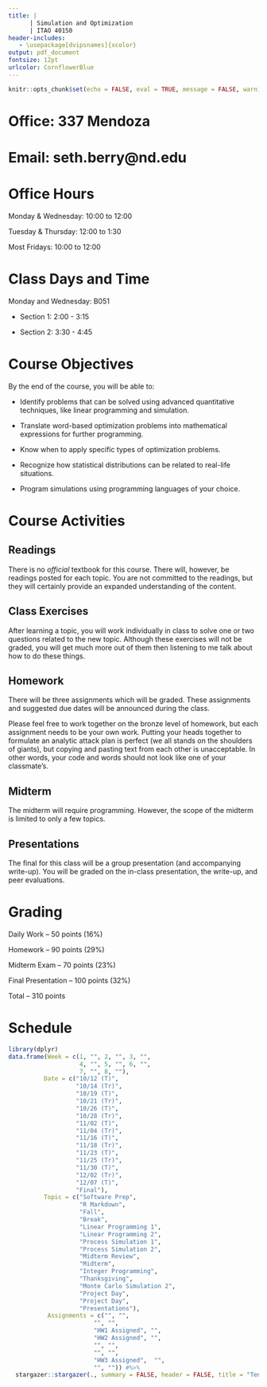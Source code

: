 ```yaml
---
title: |  
      | Simulation and Optimization
      | ITAO 40150
header-includes:
   - \usepackage[dvipsnames]{xcolor}
output: pdf_document
fontsize: 12pt
urlcolor: CornflowerBlue
---
```


```r
knitr::opts_chunk$set(echo = FALSE, eval = TRUE, message = FALSE, warning = FALSE, comment = "")
```

# Office: 337 Mendoza

# Email: seth.berry@nd.edu

# Office Hours

Monday & Wednesday: 10:00 to 12:00

Tuesday & Thursday: 12:00 to 1:30

Most Fridays: 10:00 to 12:00

# Class Days and Time

Monday and Wednesday: B051

- Section 1: 2:00 - 3:15

- Section 2: 3:30 - 4:45

# Course Objectives

By the end of the course, you will be able to:

- Identify problems that can be solved using advanced quantitative techniques, like linear programming and simulation.

- Translate word-based optimization problems into mathematical expressions for further programming.

- Know when to apply specific types of optimization problems.

- Recognize how statistical distributions can be related to real-life situations.

- Program simulations using programming languages of your choice.

# Course Activities

## Readings

There is no *official* textbook for this course. There will, however, be readings posted for each topic. You are not committed to the readings, but they will certainly provide an expanded understanding of the content. 

## Class Exercises

After learning a topic, you will work individually in class to solve one or two questions related to the new topic. Although these exercises will not be graded, you will get much more out of them then listening to me talk about how to do these things.

## Homework

There will be three assignments which will be graded. These assignments and suggested due dates will be announced during the class. 

Please feel free to work together on the bronze level of homework, but each assignment needs to be your own work.  Putting your heads together to formulate an analytic attack plan is perfect (we all stands on the shoulders of giants), but copying and pasting text from each other is unacceptable. In other words, your code and words should not look like one of your classmate's. 

## Midterm

The midterm will require programming. However, the scope of the midterm is limited to only a few topics.

## Presentations

The final for this class will be a group presentation (and accompanying write-up). You will be graded on the in-class presentation, the write-up, and peer evaluations.

# Grading

Daily Work -- 50 points (16%)

Homework -- 90 points (29%)

Midterm Exam -- 70 points (23%)

Final Presentation -- 100 points (32%)

Total -- 310 points


\newpage

# Schedule

```r
library(dplyr)
data.frame(Week = c(1, "", 2, "", 3, "",
                    4, "", 5, "", 6, "", 
                    7, "", 8, ""),
          Date = c("10/12 (T)", 
                   "10/14 (Tr)",
                   "10/19 (T)", 
                   "10/21 (Tr)", 
                   "10/26 (T)", 
                   "10/28 (Tr)", 
                   "11/02 (T)", 
                   "11/04 (Tr)", 
                   "11/16 (T)", 
                   "11/18 (Tr)", 
                   "11/23 (T)",
                   "11/25 (Tr)",
                   "11/30 (T)",
                   "12/02 (Tr)", 
                   "12/07 (T)", 
                   "Final"), 
          Topic = c("Software Prep", 
                    "R Markdown",
                    "Fall", 
                    "Break",
                    "Linear Programming 1", 
                    "Linear Programming 2",
                    "Process Simulation 1", 
                    "Process Simulation 2", 
                    "Midterm Review",
                    "Midterm", 
                    "Integer Programming",
                    "Thanksgiving",
                    "Monte Carlo Simulation 2", 
                    "Project Day", 
                    "Project Day", 
                    "Presentations"), 
           Assignments = c("", "", 
                        "", "",
                        "HW1 Assigned", "",
                        "HW2 Assigned", "",
                        "", "",
                        "", "",
                        "HW3 Assigned",  "", 
                        "", "")) #%>% 
  stargazer::stargazer(., summary = FALSE, header = FALSE, title = "Tentative Schedule")
```